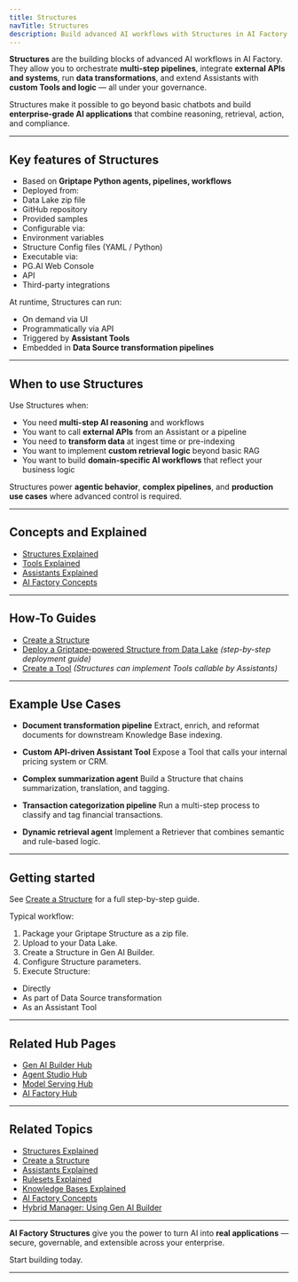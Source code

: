 ```yaml
---
title: Structures
navTitle: Structures
description: Build advanced AI workflows with Structures in AI Factory — integrate Tools, retrieval, business logic, and external systems.
---
```



**Structures** are the building blocks of advanced AI workflows in AI Factory.
They allow you to orchestrate **multi-step pipelines**, integrate **external APIs and systems**, run **data transformations**, and extend Assistants with **custom Tools and logic** — all under your governance.

Structures make it possible to go beyond basic chatbots and build **enterprise-grade AI applications** that combine reasoning, retrieval, action, and compliance.

---

## Key features of Structures

- Based on **Griptape Python agents, pipelines, workflows**
- Deployed from:
- Data Lake zip file
- GitHub repository
- Provided samples
- Configurable via:
- Environment variables
- Structure Config files (YAML / Python)
- Executable via:
- PG.AI Web Console
- API
- Third-party integrations

At runtime, Structures can run:

- On demand via UI
- Programmatically via API
- Triggered by **Assistant Tools**
- Embedded in **Data Source transformation pipelines**

---

## When to use Structures

Use Structures when:

- You need **multi-step AI reasoning** and workflows
- You want to call **external APIs** from an Assistant or a pipeline
- You need to **transform data** at ingest time or pre-indexing
- You want to implement **custom retrieval logic** beyond basic RAG
- You want to build **domain-specific AI workflows** that reflect your business logic

Structures power **agentic behavior**, **complex pipelines**, and **production use cases** where advanced control is required.

---

## Concepts and Explained

- [Structures Explained](/ai-factory/learn/explained/structures-explained)
- [Tools Explained](/ai-factory/learn/explained/tools-explained)
- [Assistants Explained](/ai-factory/learn/explained/assistants-explained)
- [AI Factory Concepts](/ai-factory/learn/explained/ai-factory-concepts)

---

## How-To Guides

- [Create a Structure](/ai-factory/learn/how-to/gen-ai/create-structure)
- [Deploy a Griptape-powered Structure from Data Lake](/ai-factory/learn/how-to/gen-ai/create-structure) *(step-by-step deployment guide)*
- [Create a Tool](/ai-factory/learn/how-to/gen-ai/create-tool) *(Structures can implement Tools callable by Assistants)*

---

## Example Use Cases

- **Document transformation pipeline**
Extract, enrich, and reformat documents for downstream Knowledge Base indexing.

- **Custom API-driven Assistant Tool**
Expose a Tool that calls your internal pricing system or CRM.

- **Complex summarization agent**
Build a Structure that chains summarization, translation, and tagging.

- **Transaction categorization pipeline**
Run a multi-step process to classify and tag financial transactions.

- **Dynamic retrieval agent**
Implement a Retriever that combines semantic and rule-based logic.

---

## Getting started

See [Create a Structure](/ai-factory/learn/how-to/gen-ai/create-structure) for a full step-by-step guide.

Typical workflow:

1. Package your Griptape Structure as a zip file.
2. Upload to your Data Lake.
3. Create a Structure in Gen AI Builder.
4. Configure Structure parameters.
5. Execute Structure:
- Directly
- As part of Data Source transformation
- As an Assistant Tool

---

## Related Hub Pages

- [Gen AI Builder Hub](/ai-factory/gen-ai/builder)
- [Agent Studio Hub](/ai-factory/gen-ai/agent-studio)
- [Model Serving Hub](/ai-factory/model/serving)
- [AI Factory Hub](/ai-factory/index)

---

## Related Topics

- [Structures Explained](/ai-factory/learn/explained/structures-explained)
- [Create a Structure](/ai-factory/learn/how-to/gen-ai/create-structure)
- [Assistants Explained](/ai-factory/learn/explained/assistants-explained)
- [Rulesets Explained](/ai-factory/learn/explained/rulesets-explained)
- [Knowledge Bases Explained](/ai-factory/learn/explained/knowledge-bases)
- [AI Factory Concepts](/ai-factory/learn/explained/ai-factory-concepts)
- [Hybrid Manager: Using Gen AI Builder](/hybrid-manager/ai-factory/gen-ai/builder/index)

---

**AI Factory Structures** give you the power to turn AI into **real applications** — secure, governable, and extensible across your enterprise.

Start building today.

---
